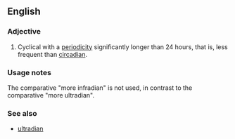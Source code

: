 ==English==

===Adjective===
{{en-adj|-}}

# Cyclical with a [[periodicity]] significantly longer than 24 hours, that is, less frequent than [[circadian]].

===Usage notes===
The comparative "more infradian" is not used, in contrast to the comparative "more ultradian".

===See also===
* [[ultradian]]
